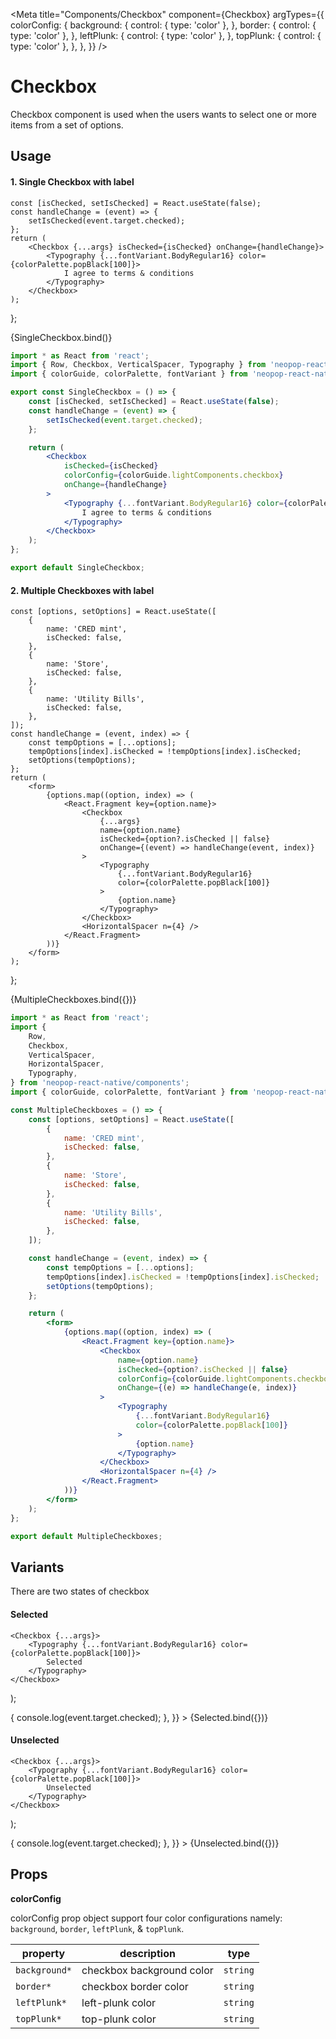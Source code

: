 
<Meta
    title="Components/Checkbox"
    component={Checkbox}
    argTypes={{
        colorConfig: {
            background: {
                control: { type: 'color' },
            },
            border: {
                control: { type: 'color' },
            },
            leftPlunk: {
                control: { type: 'color' },
            },
            topPlunk: {
                control: { type: 'color' },
            },
        },
    }}
/>

# Checkbox

Checkbox component is used when the users wants to select one or more items from a set of options.

## Usage

#### 1. Single Checkbox with label

    const [isChecked, setIsChecked] = React.useState(false);
    const handleChange = (event) => {
        setIsChecked(event.target.checked);
    };
    return (
        <Checkbox {...args} isChecked={isChecked} onChange={handleChange}>
            <Typography {...fontVariant.BodyRegular16} color={colorPalette.popBlack[100]}>
                I agree to terms & conditions
            </Typography>
        </Checkbox>
    );
};

<Canvas>
    <Story
        name="Single Checkbox with label"
        args={{ colorConfig: colorGuide.lightComponents.checkbox }}
    >
        {SingleCheckbox.bind()}
    </Story>
</Canvas>

```jsx
import * as React from 'react';
import { Row, Checkbox, VerticalSpacer, Typography } from 'neopop-react-native/components';
import { colorGuide, colorPalette, fontVariant } from 'neopop-react-native/primitives';

export const SingleCheckbox = () => {
    const [isChecked, setIsChecked] = React.useState(false);
    const handleChange = (event) => {
        setIsChecked(event.target.checked);
    };

    return (
        <Checkbox
            isChecked={isChecked}
            colorConfig={colorGuide.lightComponents.checkbox}
            onChange={handleChange}
        >
            <Typography {...fontVariant.BodyRegular16} color={colorPalette.popBlack[100]}>
                I agree to terms & conditions
            </Typography>
        </Checkbox>
    );
};

export default SingleCheckbox;
```

#### 2. Multiple Checkboxes with label

    const [options, setOptions] = React.useState([
        {
            name: 'CRED mint',
            isChecked: false,
        },
        {
            name: 'Store',
            isChecked: false,
        },
        {
            name: 'Utility Bills',
            isChecked: false,
        },
    ]);
    const handleChange = (event, index) => {
        const tempOptions = [...options];
        tempOptions[index].isChecked = !tempOptions[index].isChecked;
        setOptions(tempOptions);
    };
    return (
        <form>
            {options.map((option, index) => (
                <React.Fragment key={option.name}>
                    <Checkbox
                        {...args}
                        name={option.name}
                        isChecked={option?.isChecked || false}
                        onChange={(event) => handleChange(event, index)}
                    >
                        <Typography
                            {...fontVariant.BodyRegular16}
                            color={colorPalette.popBlack[100]}
                        >
                            {option.name}
                        </Typography>
                    </Checkbox>
                    <HorizontalSpacer n={4} />
                </React.Fragment>
            ))}
        </form>
    );
};

<Canvas>
    <Story
        name="Multiple Checkbox with label"
        args={{ colorConfig: colorGuide.lightComponents.checkbox }}
    >
        {MultipleCheckboxes.bind({})}
    </Story>
</Canvas>

```jsx
import * as React from 'react';
import {
    Row,
    Checkbox,
    VerticalSpacer,
    HorizontalSpacer,
    Typography,
} from 'neopop-react-native/components';
import { colorGuide, colorPalette, fontVariant } from 'neopop-react-native/primitives';

const MultipleCheckboxes = () => {
    const [options, setOptions] = React.useState([
        {
            name: 'CRED mint',
            isChecked: false,
        },
        {
            name: 'Store',
            isChecked: false,
        },
        {
            name: 'Utility Bills',
            isChecked: false,
        },
    ]);

    const handleChange = (event, index) => {
        const tempOptions = [...options];
        tempOptions[index].isChecked = !tempOptions[index].isChecked;
        setOptions(tempOptions);
    };

    return (
        <form>
            {options.map((option, index) => (
                <React.Fragment key={option.name}>
                    <Checkbox
                        name={option.name}
                        isChecked={option?.isChecked || false}
                        colorConfig={colorGuide.lightComponents.checkbox}
                        onChange={(e) => handleChange(e, index)}
                    >
                        <Typography
                            {...fontVariant.BodyRegular16}
                            color={colorPalette.popBlack[100]}
                        >
                            {option.name}
                        </Typography>
                    </Checkbox>
                    <HorizontalSpacer n={4} />
                </React.Fragment>
            ))}
        </form>
    );
};

export default MultipleCheckboxes;
```

## Variants

There are two states of checkbox

#### Selected

    <Checkbox {...args}>
        <Typography {...fontVariant.BodyRegular16} color={colorPalette.popBlack[100]}>
            Selected
        </Typography>
    </Checkbox>
);

<Canvas>
    <Story
        name="Selected"
        args={{
            isChecked: true,
            colorConfig: colorGuide.lightComponents.checkbox,
            onChange: (event) => {
                console.log(event.target.checked);
            },
        }}
    >
        {Selected.bind({})}
    </Story>
</Canvas>

#### Unselected

    <Checkbox {...args}>
        <Typography {...fontVariant.BodyRegular16} color={colorPalette.popBlack[100]}>
            Unselected
        </Typography>
    </Checkbox>
);

<Canvas>
    <Story
        name="Unselected"
        args={{
            isChecked: false,
            colorConfig: colorGuide.lightComponents.checkbox,
            onChange: (event) => {
                console.log(event.target.checked);
            },
        }}
    >
        {Unselected.bind({})}
    </Story>
</Canvas>

## Props

<ArgsTable of={Checkbox} />

**colorConfig**

colorConfig prop object support four color configurations namely: `background`, `border`, `leftPlunk`, & `topPlunk`.

<div style={{ overflowX: 'auto' }}>

| property      | description               | type     |
| ------------- | ------------------------- | -------- |
| `background*` | checkbox background color | `string` |
| `border*`     | checkbox border color     | `string` |
| `leftPlunk*`  | left-plunk color          | `string` |
| `topPlunk*`   | top-plunk color           | `string` |

</div>
